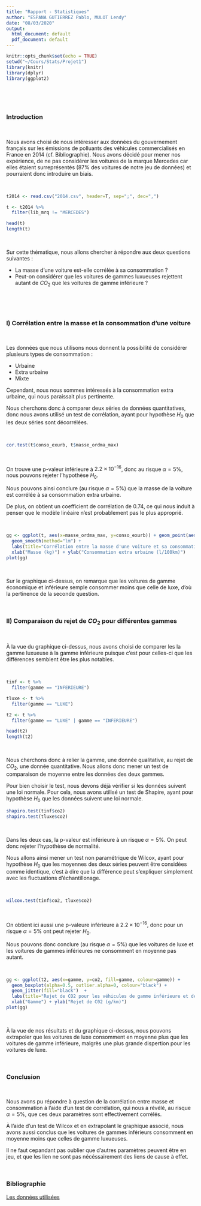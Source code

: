 ```yaml
---
title: "Rapport - Statistiques"
author: "ESPANA GUTIERREZ Pablo, MULOT Lendy"
date: "08/03/2020"
output:
  html_document: default
  pdf_document: default
---
```

  
  
  
```r
knitr::opts_chunk$set(echo = TRUE)
setwd("~/Cours/Stats/Projet1")
library(knitr)
library(dplyr)
library(ggplot2)
```

&nbsp;

&nbsp;

### Introduction

&nbsp;

Nous avons choisi de nous intéresser aux données du gouvernement français sur les émissions de polluants des véhicules commercialisés en France en 2014 (cf. Bibliographie). Nous avons décidé pour mener nos expérience, de ne pas considérer les voitures de la marque Mercedes car elles étaient surreprésentés (87% des voitures de notre jeu de données) et pourraient donc introduire un biais. 

&nbsp;

```r
t2014 <- read.csv("2014.csv", header=T, sep=";", dec=",")

t <- t2014 %>%
  filter(lib_mrq != "MERCEDES")

head(t)
length(t)
```

&nbsp;

Sur cette thématique, nous allons chercher à répondre aux deux questions suivantes :

* La masse d'une voiture est-elle corrélée à sa consommation ?
* Peut-on considérer que les voitures de gammes luxueuses rejettent autant de $CO_2$ que les voitures de gamme inférieure ?

&nbsp;

&nbsp;

### I) Corrélation entre la masse et la consommation d'une voiture

&nbsp;

Les données que nous utilisons nous donnent la possibilité de considérer plusieurs types de consommation : 

* Urbaine
* Extra urbaine
* Mixte

Cependant, nous nous sommes intéressés à la consommation extra urbaine, qui nous paraissait plus pertinente. 

Nous cherchons donc à comparer deux séries de données quantitatives, donc nous avons utilisé un test de corrélation, ayant pour hypothèse $H_0$ que les deux séries sont décorrélées.

&nbsp;


```r
cor.test(t$conso_exurb, t$masse_ordma_max)
```

&nbsp;

On trouve une p-valeur inférieure à $2.2 \times 10^{-16}$, donc au risque $\alpha = 5\%$, nous pouvons rejeter l'hypothèse $H_0$.

Nous pouvons ainsi conclure (au risque $\alpha = 5\%$) que la masse de la voiture est corrélée à sa consommation extra urbaine.

De plus, on obtient un coefficient de corrélation de 0.74, ce qui nous induit à penser que le modèle linéaire n'est probablement pas le plus approprié.

&nbsp;

```r
gg <- ggplot(t, aes(x=masse_ordma_max, y=conso_exurb)) + geom_point(aes(col=gamme)) +
  geom_smooth(method="lm") +
  labs(title="Corrélation entre la masse d'une voiture et sa consommation extra urbaine") +
  xlab("Masse (kg)") + ylab("Consommation extra urbaine (l/100km)") 
plot(gg)

```

&nbsp;

Sur le graphique ci-dessus, on remarque que les voitures de gamme économique et inférieure semple consommer moins que celle de luxe, d'où la pertinence de la seconde question.

&nbsp;

### II) Comparaison du rejet de $CO_2$ pour différentes gammes

&nbsp;

À la vue du graphique ci-dessus, nous avons choisi de comparer les la gamme luxueuse à la gamme inférieure puisque c'est pour celles-ci que les différences semblent être les plus notables.

&nbsp;

```r
tinf <- t %>%
  filter(gamme == "INFERIEURE")

tluxe <- t %>%
  filter(gamme == "LUXE")

t2 <- t %>% 
  filter(gamme == "LUXE" | gamme == "INFERIEURE")

head(t2)
length(t2)
```

&nbsp;

Nous cherchons donc à relier la gamme, une donnée qualitative, au rejet de $CO_2$, une donnée quantitative. Nous allons donc mener un test de comparaison de moyenne entre les données des deux gammes.

Pour bien choisir le test, nous devons déjà vérifier si les données suivent une loi normale. Pour cela, nous avons utilisé un test de Shapire, ayant pour hypothèse $H_0$ que les données suivent une loi normale.

```r
shapiro.test(tinf$co2)
shapiro.test(tluxe$co2)
```

&nbsp;

Dans les deux cas, la p-valeur est inférieure à un risque $\alpha = 5\%$. On peut donc rejeter l'hypothèse de normalité.

Nous allons ainsi mener un test non paramétrique de Wilcox, ayant pour hypothèse $H_0$ que les moyennes des deux séries peuvent être considées comme identique, c'est à dire que la différence peut s'expliquer simplement avec les fluctuations d'échantillonage.

&nbsp;

```r
wilcox.test(tinf$co2, tluxe$co2)
```

&nbsp;

On obtient ici aussi une p-valeure inférieure à $2.2 \times 10^{-16}$, donc pour un risque $\alpha = 5\%$ ont peut rejeter $H_0$.

Nous pouvons donc conclure (au risque $\alpha = 5\%$) que les voitures de luxe et les voitures de gammes inférieures ne consomment en moyenne pas autant.

&nbsp;

```r
gg <- ggplot(t2, aes(x=gamme, y=co2, fill=gamme, colour=gamme)) +
  geom_boxplot(alpha=0.5, outlier.alpha=0, colour="black") +
  geom_jitter(fill="black")  +
  labs(title="Rejet de CO2 pour les véhicules de gamme inférieure et de gamme luxueuse") +
  xlab("Gamme") + ylab("Rejet de C02 (g/km)")
plot(gg)
```

&nbsp;

À la vue de nos résultats et du graphique ci-dessus, nous pouvons extrapoler que les voitures de luxe consomment en moyenne plus que les voitures de gamme inférieure, malgrès une plus grande dispertion pour les voitures de luxe.

&nbsp;

### Conclusion

&nbsp;

Nous avons pu répondre à question de la corrélation entre masse et consommation à l'aide d'un test de corrélation, qui nous a révélé, au risque $\alpha = 5\%$, que ces deux paramètres sont effectivement corrélés.

À l'aide d'un test de Wilcox et en extrapolant le graphique associé, nous avons aussi conclus que les voitures de gammes inférieurs consomment en moyenne moins que celles de gamme luxueuses.

Il ne faut cepandant pas oublier que d'autres paramètres peuvent être en jeu, et que les lien ne sont pas nécéssairement des liens de cause à effet.

&nbsp;

### Bibliographie

[Les données utilisées](https://www.data.gouv.fr/fr/datasets/emissions-de-co2-et-de-polluants-des-vehicules-commercialises-en-france/)
